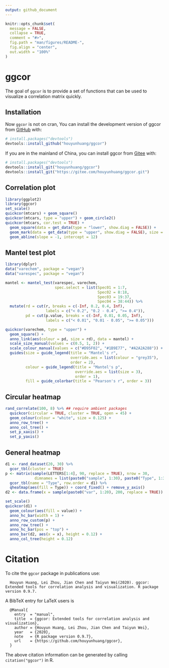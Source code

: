 ```yaml
---
output: github_document
---
```


```r
knitr::opts_chunk$set(
  message = FALSE,
  collapse = TRUE,
  comment = "#>",
  fig.path = "man/figures/README-",
  fig.align = "center",
  out.width = "100%"
)
```

# ggcor

The goal of `ggcor` is to provide a set of functions that can be used to visualize a correlation matrix quickly.

## Installation

Now `ggcor` is not on cran, You can install the development version of ggcor from [GitHub](https://github.com/) with:

``` r
# install.packages("devtools")
devtools::install_github("houyunhuang/ggcor")
```

If you are in the mainland of China, you can install ggcor from
[Gitee](https://gitee.com) with:
``` r
# install.packages("devtools")
devtools::install_git("houyunhuang/ggcor")
devtools::install_git("https://gitee.com/houyunhuang/ggcor.git")

```

## Correlation plot

```r
library(ggplot2)
library(ggcor)
set_scale()
quickcor(mtcars) + geom_square()
quickcor(mtcars, type = "upper") + geom_circle2()
quickcor(mtcars, cor.test = TRUE) +
  geom_square(data = get_data(type = "lower", show.diag = FALSE)) +
  geom_mark(data = get_data(type = "upper", show.diag = FALSE), size = 2.5) +
  geom_abline(slope = -1, intercept = 12)
```

## Mantel test plot

```r
library(dplyr)
data("varechem", package = "vegan")
data("varespec", package = "vegan")

mantel <- mantel_test(varespec, varechem,
                      spec.select = list(Spec01 = 1:7,
                                         Spec02 = 8:18,
                                         Spec03 = 19:37,
                                         Spec04 = 38:44)) %>% 
  mutate(rd = cut(r, breaks = c(-Inf, 0.2, 0.4, Inf),
                  labels = c("< 0.2", "0.2 - 0.4", ">= 0.4")),
         pd = cut(p.value, breaks = c(-Inf, 0.01, 0.05, Inf),
                  labels = c("< 0.01", "0.01 - 0.05", ">= 0.05")))

quickcor(varechem, type = "upper") +
  geom_square() +
  anno_link(aes(colour = pd, size = rd), data = mantel) +
  scale_size_manual(values = c(0.5, 1, 2)) +
  scale_colour_manual(values = c("#D95F02", "#1B9E77", "#A2A2A288")) +
  guides(size = guide_legend(title = "Mantel's r",
                             override.aes = list(colour = "grey35"), 
                             order = 2),
         colour = guide_legend(title = "Mantel's p", 
                               override.aes = list(size = 3), 
                               order = 1),
         fill = guide_colorbar(title = "Pearson's r", order = 3))
```

## Circular heatmap

```r
rand_correlate(100, 8) %>% ## require ambient packages
  quickcor(circular = TRUE, cluster = TRUE, open = 45) +
  geom_colour(colour = "white", size = 0.125) +
  anno_row_tree() +
  anno_col_tree() +
  set_p_xaxis() +
  set_p_yaxis()
```

## General heatmap

```r
d1 <- rand_dataset(20, 30) %>% 
  gcor_tbl(cluster = TRUE)
p <- matrix(sample(LETTERS[1:4], 90, replace = TRUE), nrow = 30,
             dimnames = list(paste0("sample", 1:30), paste0("Type", 1:3))) %>% 
  gcor_tbl(name = "Type", row.order = d1) %>% 
  qheatmap(aes(fill = Type)) + coord_fixed() + remove_y_axis()
d2 <- data.frame(x = sample(paste0("var", 1:20), 200, replace = TRUE))

set_scale()
quickcor(d1) +
  geom_colour(aes(fill = value)) +
  anno_hc_bar(width = 1) +
  anno_row_custom(p) +
  anno_row_tree() +
  anno_hc_bar(pos = "top") +
  anno_bar(d2, aes(x = x), height = 0.12) +
  anno_col_tree(height = 0.12)
```

# Citation 

To cite the `ggcor` package in publications use:
```
  Houyun Huang, Lei Zhou, Jian Chen and Taiyun Wei(2020). ggcor: Extended tools for correlation analysis and visualization. R package version 0.9.7.
```

A BibTeX entry for LaTeX users is
```
  @Manual{
    entry  = "manual",
    title  = {ggcor: Extended tools for correlation analysis and visualization},
    author = {Houyun Huang, Lei Zhou, Jian Chen and Taiyun Wei},
    year   = {2020},
    note   = {R package version 0.9.7},
    url    = {https://github.com/houyunhuang/ggcor},
  }
```

The above citation information can be generated by calling `citation("ggcor")` in R.
